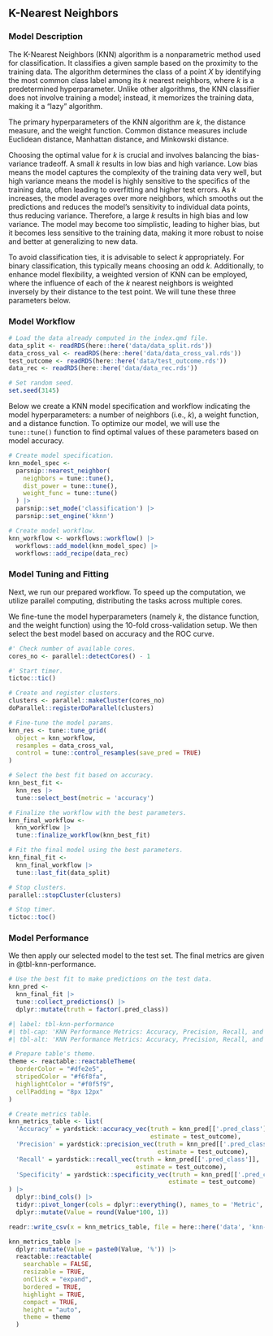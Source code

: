 ## K-Nearest Neighbors

### Model Description

The K-Nearest Neighbors (KNN) algorithm is a nonparametric method used for classification. It classifies a given sample based on the proximity to the training data. The algorithm determines the class of a point $X$ by identifying the most common class label among its $k$ nearest neighbors, where $k$ is a predetermined hyperparameter. Unlike other algorithms, the KNN classifier does not involve training a model; instead, it memorizes the training data, making it a "lazy" algorithm.

The primary hyperparameters of the KNN algorithm are $k$, the distance measure, and the weight function. Common distance measures include Euclidean distance, Manhattan distance, and Minkowski distance.

Choosing the optimal value for $k$ is crucial and involves balancing the bias-variance tradeoff. A small $k$ results in low bias and high variance. Low bias means the model captures the complexity of the training data very well, but high variance means the model is highly sensitive to the specifics of the training data, often leading to overfitting and higher test errors. As $k$ increases, the model averages over more neighbors, which smooths out the predictions and reduces the model's sensitivity to individual data points, thus reducing variance. Therefore, a large $k$ results in high bias and low variance. The model may become too simplistic, leading to higher bias, but it becomes less sensitive to the training data, making it more robust to noise and better at generalizing to new data.

To avoid classification ties, it is advisable to select $k$ appropriately. For binary classification, this typically means choosing an odd $k$. Additionally, to enhance model flexibility, a weighted version of KNN can be employed, where the influence of each of the $k$ nearest neighbors is weighted inversely by their distance to the test point. We will tune these three parameters below.


### Model Workflow

```r

# Load the data already computed in the index.qmd file.
data_split <- readRDS(here::here('data/data_split.rds'))
data_cross_val <- readRDS(here::here('data/data_cross_val.rds'))
test_outcome <- readRDS(here::here('data/test_outcome.rds'))
data_rec <- readRDS(here::here('data/data_rec.rds'))

# Set random seed.
set.seed(3145)

```

Below we create a KNN model specification and workflow indicating the model hyperparameters: a number of neighbors (i.e., $k$), a weight function, and a distance function. To optimize our model, we will use the `tune::tune()` function to find optimal values of these parameters based on model accuracy.

```r

# Create model specification.
knn_model_spec <-
  parsnip::nearest_neighbor(
    neighbors = tune::tune(),
    dist_power = tune::tune(),
    weight_func = tune::tune()
  ) |>
  parsnip::set_mode('classification') |>
  parsnip::set_engine('kknn')

# Create model workflow.
knn_workflow <- workflows::workflow() |>
  workflows::add_model(knn_model_spec) |>
  workflows::add_recipe(data_rec)

```

### Model Tuning and Fitting

Next, we run our prepared workflow. To speed up the computation, we utilize parallel computing, distributing the tasks across multiple cores.

We fine-tune the model hyperparameters (namely $k$, the distance function, and the weight function) using the $10$-fold cross-validation setup. We then select the best model based on accuracy and the ROC curve.

```r

#' Check number of available cores.
cores_no <- parallel::detectCores() - 1

#' Start timer.
tictoc::tic()

# Create and register clusters.
clusters <- parallel::makeCluster(cores_no)
doParallel::registerDoParallel(clusters)

# Fine-tune the model params.
knn_res <- tune::tune_grid(
  object = knn_workflow,
  resamples = data_cross_val,
  control = tune::control_resamples(save_pred = TRUE)
)

# Select the best fit based on accuracy.
knn_best_fit <- 
  knn_res |> 
  tune::select_best(metric = 'accuracy')

# Finalize the workflow with the best parameters.
knn_final_workflow <- 
  knn_workflow |>
  tune::finalize_workflow(knn_best_fit)

# Fit the final model using the best parameters.
knn_final_fit <- 
  knn_final_workflow |> 
  tune::last_fit(data_split)

# Stop clusters.
parallel::stopCluster(clusters)

# Stop timer.
tictoc::toc()

```


### Model Performance

We then apply our selected model to the test set. The final metrics are given in @tbl-knn-performance.

```r

# Use the best fit to make predictions on the test data.
knn_pred <- 
  knn_final_fit |> 
  tune::collect_predictions() |>
  dplyr::mutate(truth = factor(.pred_class))

```


```r
#| label: tbl-knn-performance
#| tbl-cap: 'KNN Performance Metrics: Accuracy, Precision, Recall, and Specificity.'
#| tbl-alt: 'KNN Performance Metrics: Accuracy, Precision, Recall, and Specificity.'

# Prepare table's theme.
theme <- reactable::reactableTheme(
  borderColor = "#dfe2e5",
  stripedColor = "#f6f8fa", 
  highlightColor = "#f0f5f9",
  cellPadding = "8px 12px"
)

# Create metrics table.
knn_metrics_table <- list(
  'Accuracy' = yardstick::accuracy_vec(truth = knn_pred[['.pred_class']],
                                       estimate = test_outcome),
  'Precision' = yardstick::precision_vec(truth = knn_pred[['.pred_class']],
                                         estimate = test_outcome),
  'Recall' = yardstick::recall_vec(truth = knn_pred[['.pred_class']],
                                   estimate = test_outcome),
  'Specificity' = yardstick::specificity_vec(truth = knn_pred[['.pred_class']],
                                            estimate = test_outcome)
) |>
  dplyr::bind_cols() |>
  tidyr::pivot_longer(cols = dplyr::everything(), names_to = 'Metric', values_to = 'Value') |>
  dplyr::mutate(Value = round(Value*100, 1))

readr::write_csv(x = knn_metrics_table, file = here::here('data', 'knn-metrics.csv'))

knn_metrics_table |>
  dplyr::mutate(Value = paste0(Value, '%')) |>
  reactable::reactable(
    searchable = FALSE, 
    resizable = TRUE,
    onClick = "expand",
    bordered = TRUE,
    highlight = TRUE, 
    compact = TRUE,
    height = "auto",
    theme = theme
  )

```